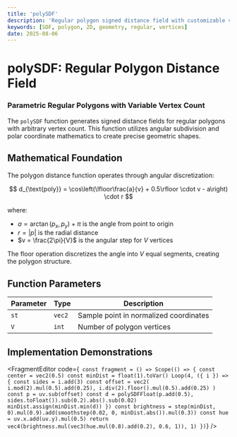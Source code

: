 ```yaml
---
title: 'polySDF'
description: 'Regular polygon signed distance field with customizable vertex count'
keywords: [SDF, polygon, 2D, geometry, regular, vertices]
date: 2025-08-06
---
```



# polySDF: Regular Polygon Distance Field

### Parametric Regular Polygons with Variable Vertex Count

The `polySDF` function generates signed distance fields for regular polygons with arbitrary vertex count. This function utilizes angular subdivision and polar coordinate mathematics to create precise geometric shapes.

## Mathematical Foundation

The polygon distance function operates through angular discretization:

$$
d_{\text{poly}} = \cos\left(\lfloor\frac{a}{v} + 0.5\rfloor \cdot v - a\right) \cdot r
$$

where:

- $a = \arctan(p_x, p_y) + \pi$ is the angle from point to origin
- $r = |p|$ is the radial distance
- $v = \frac{2\pi}{V}$ is the angular step for $V$ vertices

The floor operation discretizes the angle into $V$ equal segments, creating the polygon structure.

## Function Parameters

| Parameter | Type   | Description                            |
| --------- | ------ | -------------------------------------- |
| `st`      | `vec2` | Sample point in normalized coordinates |
| `V`       | `int`  | Number of polygon vertices             |

## Implementation Demonstrations

<FragmentEditor
        code={`
const fragment = () => Scope(() => {
        const center = vec2(0.5)
        const minDist = float(1).toVar()
        Loop(4, ({ i }) => {
                const sides = i.add(3)
                const offset = vec2(
                        i.mod(2).mul(0.5).add(0.25),
                        i.div(2).floor().mul(0.5).add(0.25)
                )
                const p = uv.sub(offset)
                const d = polySDFFloat(p.add(0.5), sides.toFloat()).sub(0.2).abs().sub(0.02)
                minDist.assign(minDist.min(d))
        })
        const brightness = step(minDist, 0).mul(0.9).add(smoothstep(0.02, 0, minDist.abs()).mul(0.3))
        const hue = uv.x.add(uv.y).mul(0.5)
        return vec4(brightness.mul(vec3(hue.mul(0.8).add(0.2), 0.6, 1)), 1)
})`}
/>
